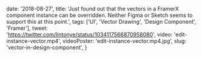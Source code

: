
  date: '2018-08-27',
  title:
    'Just found out that the vectors in a FramerX component instance can be overridden. Neither Figma or Sketch seems to support this at this point.',
  tags: ['UI', 'Vector Drawing', 'Design Component', 'Framer'],
  tweet: 'https://twitter.com/lintonye/status/1034117566870958080',
  video: 'edit-instance-vector.mp4',
  videoPoster: 'edit-instance-vector.mp4.jpg',
  slug: 'vector-in-design-component',
}

